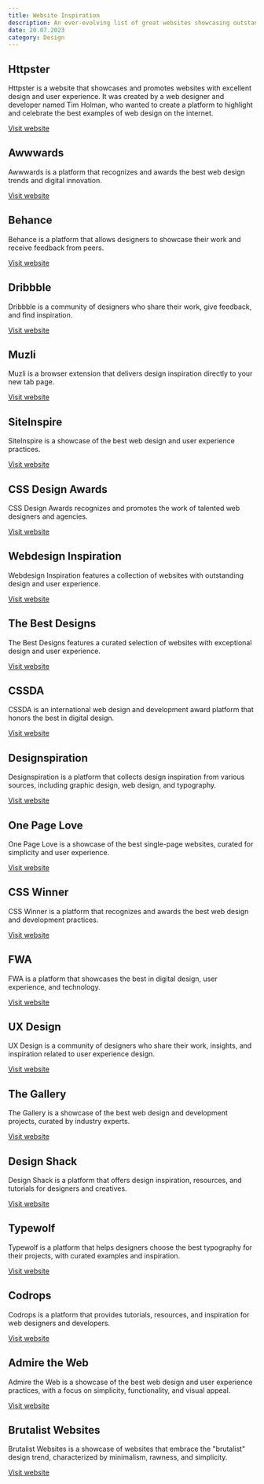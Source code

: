 ```yaml
---
title: Website Inspiration
description: An ever-evolving list of great websites showcasing outstanding web design and user experience practices, and provide inspiration and resources for designers, developers, and creatives.
date: 20.07.2023
category: Design
---
```


## Httpster

Httpster is a website that showcases and promotes websites with excellent design and user experience. It was created by a web designer and developer named Tim Holman, who wanted to create a platform to highlight and celebrate the best examples of web design on the internet.

<a href="https://www.httpster.net/" target="_blank">Visit website</a>

## Awwwards

Awwwards is a platform that recognizes and awards the best web design trends and digital innovation.

<a href="https://www.awwwards.com" target="_blank">Visit website</a>

## Behance

Behance is a platform that allows designers to showcase their work and receive feedback from peers.

<a href="https://www.behance.net" target="_blank">Visit website</a>

## Dribbble

Dribbble is a community of designers who share their work, give feedback, and find inspiration.

<a href="https://www.dribbble.com" target="_blank">Visit website</a>

## Muzli

Muzli is a browser extension that delivers design inspiration directly to your new tab page.

<a href="https://muz.li" target="_blank">Visit website</a>

## SiteInspire

SiteInspire is a showcase of the best web design and user experience practices.

<a href="https://www.siteinspire.com" target="_blank">Visit website</a>

## CSS Design Awards

CSS Design Awards recognizes and promotes the work of talented web designers and agencies.

<a href="https://www.cssdesignawards.com/" target="_blank">Visit website</a>

## Webdesign Inspiration

Webdesign Inspiration features a collection of websites with outstanding design and user experience.

<a href="https://www.webdesign-inspiration.com/" target="_blank">Visit website</a>

## The Best Designs

The Best Designs features a curated selection of websites with exceptional design and user experience.

<a href="https://www.thebestdesigns.com/" target="_blank">Visit website</a>

## CSSDA

CSSDA is an international web design and development award platform that honors the best in digital design.

<a href="https://www.cssda.com/" target="_blank">Visit website</a>

## Designspiration

Designspiration is a platform that collects design inspiration from various sources, including graphic design, web design, and typography.

<a href="https://www.designspiration.com/" target="_blank">Visit website</a>

## One Page Love

One Page Love is a showcase of the best single-page websites, curated for simplicity and user experience.

<a href="https://onepagelove.com/" target="_blank">Visit website</a>

## CSS Winner

CSS Winner is a platform that recognizes and awards the best web design and development practices.

<a href="https://csswinner.com/" target="_blank">Visit website</a>

## FWA

FWA is a platform that showcases the best in digital design, user experience, and technology.

<a href="https://thefwa.com/" target="_blank">Visit website</a>

## UX Design

UX Design is a community of designers who share their work, insights, and inspiration related to user experience design.

<a href="https://uxdesign.cc/" target="_blank">Visit website</a>

## The Gallery

The Gallery is a showcase of the best web design and development projects, curated by industry experts.

<a href="https://www.thegallery.io/" target="_blank">Visit website</a>

## Design Shack

 Design Shack is a platform that offers design inspiration, resources, and tutorials for designers and creatives.

<a href="https://designshack.net/" target="_blank">Visit website</a>

## Typewolf

Typewolf is a platform that helps designers choose the best typography for their projects, with curated examples and inspiration.

<a href="https://www.typewolf.com/" target="_blank">Visit website</a>

## Codrops

Codrops is a platform that provides tutorials, resources, and inspiration for web designers and developers.

<a href="https://tympanus.net/codrops/" target="_blank">Visit website</a>

## Admire the Web

Admire the Web is a showcase of the best web design and user experience practices, with a focus on simplicity, functionality, and visual appeal.

<a href="https://www.admiretheweb.com/" target="_blank">Visit website</a>

## Brutalist Websites

Brutalist Websites is a showcase of websites that embrace the "brutalist" design trend, characterized by minimalism, rawness, and simplicity.

<a href="https://brutalistwebsites.com/" target="_blank">Visit website</a>
